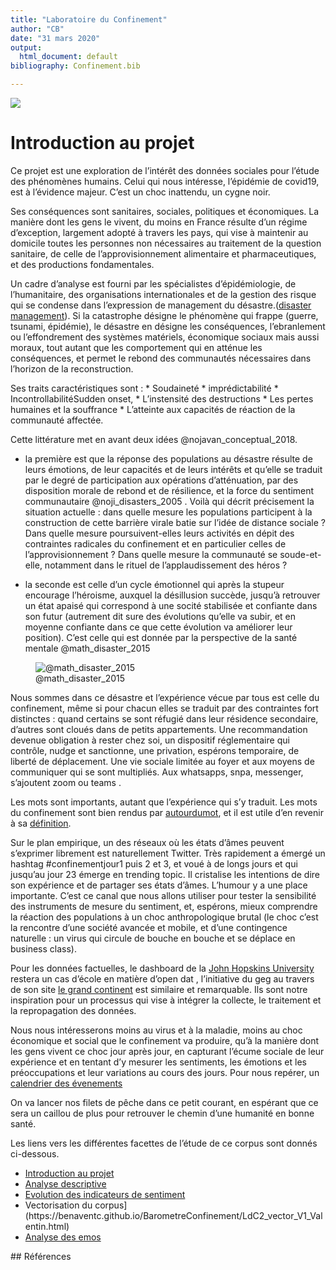 ```yaml
---
title: "Laboratoire du Confinement"
author: "CB"
date: "31 mars 2020"
output:
  html_document: default
bibliography: Confinement.bib

---
```

![](ponywave_masc.jpg)

# Introduction au projet

Ce projet est une exploration de l'intérêt des données sociales pour l'étude des phénomènes humains. Celui qui nous intéresse, l'épidémie de covid19, est à l'évidence majeur. C'est un choc inattendu, un cygne noir.

Ses conséquences sont sanitaires, sociales, politiques et économiques. La manière dont les gens le vivent, du moins en France résulte d'un régime d'exception, largement adopté à travers les pays, qui vise à maintenir au domicile toutes les personnes non nécessaires au traitement de la question sanitaire, de celle de l'approvisionnement alimentaire et pharmaceutiques, et des productions fondamentales.

Un cadre d'analyse est fourni par les spécialistes d'épidémiologie, de l'humanitaire, des organisations internationales et de la gestion des risque qui se condense dans l'expression de management du désastre.([disaster management](https://www.ifrc.org/en/what-we-do/disaster-management/about-disaster-management/)). Si la catastrophe désigne le phénomène qui frappe (guerre, tsunami, épidémie), le désastre en désigne les conséquences, l'ebranlement ou l'effondrement des systèmes matériels, économique sociaux mais aussi moraux, tout autant que les comportement qui en atténue les conséquences, et permet le rebond des communautés nécessaires dans l'horizon de la reconstruction.

Ses traits caractéristiques sont :
 * Soudaineté
 * imprédictabilité
 * IncontrollabilitéSudden onset,
 * L'instensité des destructions
 * Les pertes humaines et la souffrance
 * L'atteinte aux capacités de réaction de la communauté affectée.

Cette littérature met en avant deux idées @nojavan_conceptual_2018. 

 * la première est que la réponse des populations au désastre résulte de leurs émotions, de leur capacités et de leurs intérêts et qu'elle se traduit par le degré de participation aux opérations d'atténuation, par des disposition morale de rebond et de résilience, et la force du sentiment communautaire @noji_disasters_2005 . Voilà qui décrit précisement la situation actuelle : dans quelle mesure les populations participent à la construction de cette barrière virale batie sur l'idée de distance sociale ? Dans quelle mesure poursuivent-elles leurs activités en dépit des contraintes radicales du confinement et en particulier celles de l'approvisionnement ? Dans quelle mesure la communauté se soude-et-elle, notamment dans le rituel de l'applaudissement des héros ?
 
 * la seconde est celle d'un cycle émotionnel qui après la stupeur encourage l'héroisme, auxquel la désillusion succède, jusqu'à retrouver un état apaisé qui correspond à une socité stabilisée et confiante dans son futur (autrement dit sure des évolutions qu'elle va subir, et en moyenne confiante dans ce que cette évolution va améliorer leur position). C'est celle qui est donnée par la perspective de la santé mentale @math_disaster_2015

![ @math_disaster_2015](IndianJPsycholMed_2015_37.jpg)
 
Nous sommes dans ce désastre et l'expérience vécue par tous est celle du confinement, même si pour chacun elles se traduit par des contraintes fort distinctes : quand certains se sont réfugié dans leur résidence secondaire, d'autres sont cloués dans de petits appartements. Une recommandation devenue obligation à rester chez soi, un dispositif réglementaire qui contrôle, nudge et sanctionne, une privation, espérons temporaire, de liberté de déplacement. Une vie sociale limitée au foyer et aux moyens de communiquer qui se sont multipliés. Aux whatsapps, snpa, messenger, s'ajoutent zoom ou teams . 
 
Les mots sont importants, autant que l'expérience qui s'y traduit. Les mots du confinement sont bien rendus par [autourdumot](http://autourdumot.fr/fr.V.confiner), et il est utile d'en revenir à sa [définition](http://autourdumot.fr/fr.V.confiner).

Sur le plan empirique, un des réseaux où les états d'âmes peuvent s'exprimer librement est naturellement Twitter. Très rapidement a émergé un hashtag #confinementjour1 puis 2 et 3, et voué à de longs jours et qui jusqu'au jour 23 émerge en trending topic. Il cristalise les intentions de dire son expérience et de partager ses états d'âmes. L'humour y a une place importante. C'est ce canal que nous allons utiliser pour tester la sensibilité des instruments de mesure du sentiment, et, espérons, mieux comprendre la réaction des populations à un choc  anthropologique brutal (le choc c'est la rencontre d'une société avancée et mobile, et d'une contingence naturelle : un virus qui circule de bouche en bouche et se déplace en business class).

Pour les données factuelles, le dashboard de la [John Hopskins University](https://gisanddata.maps.arcgis.com/apps/opsdashboard/index.html#/bda7594740fd40299423467b48e9ecf6) restera un cas d'école en matière d'open dat , l'initiative du geg au travers de son site [le grand continent](https://legrandcontinent.eu/fr/observatoire-coronavirus/) est similaire et remarquable. Ils sont notre inspiration pour un processus qui vise à intégrer la collecte, le traitement et la repropagation des données. 

Nous nous intéresserons moins au virus et à la maladie, moins au choc économique et social que le confinement va produire, qu'à la manière dont les gens vivent ce choc jour après jour, en capturant l'écume sociale de leur expérience et en tentant d'y mesurer les sentiments, les émotions et les préoccupations et leur variations au cours des jours. Pour nous repérer, un [calendrier des évenements](https://docs.google.com/spreadsheets/d/1PQQzlgOht7NA8YWfwF7zyGWdI0zTFzJaRMXSE0h6vvo/edit?usp=sharing)

On va lancer nos filets de pêche dans ce petit courant, en espérant que ce sera un caillou de plus pour retrouver le chemin d'une humanité en bonne santé.

Les liens vers les différentes facettes de l'étude de ce corpus sont donnés ci-dessous.

  * [Introduction au projet](https://benaventc.github.io/BarometreConfinement/LdC1_introduction_V01_bc.html)
  * [Analyse descriptive]()
  * [Evolution des indicateurs de sentiment](https://benaventc.github.io/BarometreConfinement/LdC3_analyse_V01_bc.html)
  * Vectorisation du corpus](https://benaventc.github.io/BarometreConfinement/LdC2_vector_V1_Valentin.html)
  * [Analyse des emos](https://benaventc.github.io/BarometreConfinement/confinement02_emojis.html)
 
 ## Références